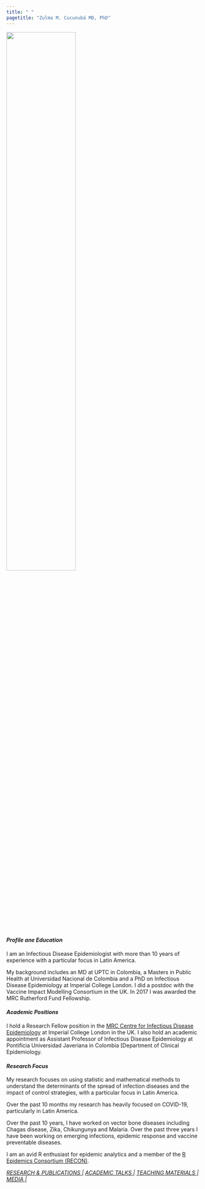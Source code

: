 ```yaml
---
title: " "
pagetitle: "Zulma M. Cucunubá MD, PhD"
---
```


<link rel="stylesheet" href="styles.css" type="text/css">
<link rel="stylesheet" href="academicicons/css/academicons.min.css"/>

<img src="images/ZCucunuba.jpeg" style="width:60%; border:0px solid">


#### *Profile ane Education*

I am an Infectious Disease Epidemiologist with more than 10 years of experience with a particular focus in Latin America.

My background includes an MD at UPTC in Colombia, a Masters in Public Health at Universidad Nacional de Colombia and a PhD on Infectious Disease Epidemiology at Imperial College London. I did a postdoc with the Vaccine Impact Modelling Consortium in the UK. In 2017 I was awarded the MRC Rutherford Fund Fellowship.

#### _Academic Positions_

I hold a Research Fellow position in the [MRC Centre for Infectious Disease Epidemiology](https://www.imperial.ac.uk/people/zulma.cucunuba)  at Imperial College London in the UK. I also hold an academic appointment as Assistant Professor of Infectious Disease Epidemiology at Pontificia Universidad Javeriana in Colombia  [Department of Clinical Epidemiology.

#### *Research Focus*

My research focuses on using statistic and mathematical methods to understand the determinants of the spread of infection diseases and the impact of control strategies, with a particular focus in Latin America. 

Over the past 10 months my research has heavily focused on COVID-19, particularly in Latin America.

Over the past 10 years, I have worked on vector bone diseases including Chagas disease, Zika, Chikungunya and Malaria. Over the past three years I have been working on emerging infections, epidemic response and vaccine preventable diseases.

I am an avid R enthusiast for epidemic analytics and a member of the [R Epidemics Consortium (RECON)](https://www.repidemicsconsortium.org/people/). 


[*RESEARCH & PUBLICATIONS    |*](http://zulmamcucunuba.org/res_publications.html) [*ACADEMIC TALKS    |*](http://zulmamcucunuba.org/talks.html) 
[*TEACHING MATERIALS    |*](http://zulmamcucunuba.org/teaching.html) 
[*MEDIA    |*](http://zulmamcucunuba.org/media.html) 


